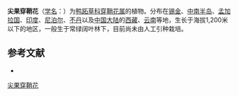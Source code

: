 {{Speciesbox
| name = 尖果穿鞘花
| status = 
| status_system = 
| image =
| genus = Amischotolype
| species = hookeri
| authority = (Hassk.) Hara
}}

'''尖果穿鞘花'''（[[学名|学名]]：{{lang|la|''Amischotolype hookeri''}}）为[[鸭跖草科|鸭跖草科]][[穿鞘花属|穿鞘花属]]的植物。分布在[[锡金|锡金]]、[[中南半岛|中南半岛]]、[[孟加拉国|孟加拉国]]、[[印度|印度]]、[[尼泊尔|尼泊尔]]、[[不丹|不丹]]以及[[中国大陆|中国大陆]]的[[西藏|西藏]]、[[云南|云南]]等地，生长于海拔1,200米以下的地区，一般生于常绿阔叶林下，目前尚未由人工引种栽培。

== 参考文献 ==
<div class="references-small">
* {{cite web| url =http://www.bioinfo.cn/db05/KmzwSpecies.php?action=view&id=3728| title =尖果穿鞘花| work =《中国高等植物数据库全库》| publisher =中国科学院微生物研究所| author =昆明植物研究所| accessdate =2009-02-25| deadurl =yes| archiveurl =https://web.archive.org/web/20160305002438/http://www.bioinfo.cn/db05/KmzwSpecies.php?action=view&id=3728| archivedate =2016-03-05}}
</div>
{{Taxonbar|from=Q11038324}}

[[Category:穿鞘花属|尖果穿鞘花]]


{{植物小作品}}